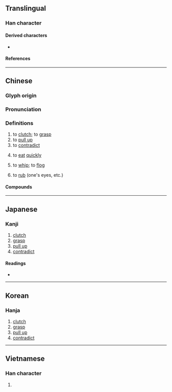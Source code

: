 {{character info/new}}
==Translingual==

===Han character===
{{Han char|rn=64|rad=手|as=08|sn=11|four=50048|canj=QYOJ|ids=⿰扌卒}}

====Derived characters====
* {{l|mul|[[𪨃]]}}

====References====
{{Han ref|kx=0436.020|dkj=12225|dj=0785.150|hdz=31904.030|uh=637D}}

----

==Chinese==
{{zh-forms}}

===Glyph origin===
{{Han etym}}

===Pronunciation===
{{zh-pron
|m=zuó
|m-s=
|c=cyut3,zeot1
|c-t=
|g=
|h=pfs=
|j=
|md=
|mn=sut
|mn-t=
|w=
|x=
|mc=y
|oc=y
|ma=
|cat=v
}}

===Definitions===
{{zh-hanzi}}

# to [[clutch]]; to [[grasp]]
# to [[pull up]]
# to [[contradict]]
# {{lb|zh|Min Nan}} to [[eat]] [[quickly]]
# {{lb|zh|Min Nan}} to [[whip]]; to [[flog]]
# {{lb|zh|Cantonese}} to [[rub]] (one's eyes, etc.)

====Compounds====
{{zh-der|扭捽|no捽}}

----

==Japanese==

===Kanji===
{{ja-kanji|grade=|rs=手08}}

# [[clutch]]
# [[grasp]]
# [[pull up]]
# [[contradict]]

====Readings====
* {{ja-readings
|goon=そち, しゅち, せ
|kanon=そつ, しゅつ, さい, すい
|kun=つか-む
}}

----

==Korean==

===Hanja===
{{ko-hanja|hangeul=졸|rv=jol|mr=chol}}

# [[clutch]]
# [[grasp]]
# [[pull up]]
# [[contradict]]

----

==Vietnamese==

===Han character===
{{vi-hantu|rs=手08|lót}}

# {{rfdef|vi|sort=手08}}
